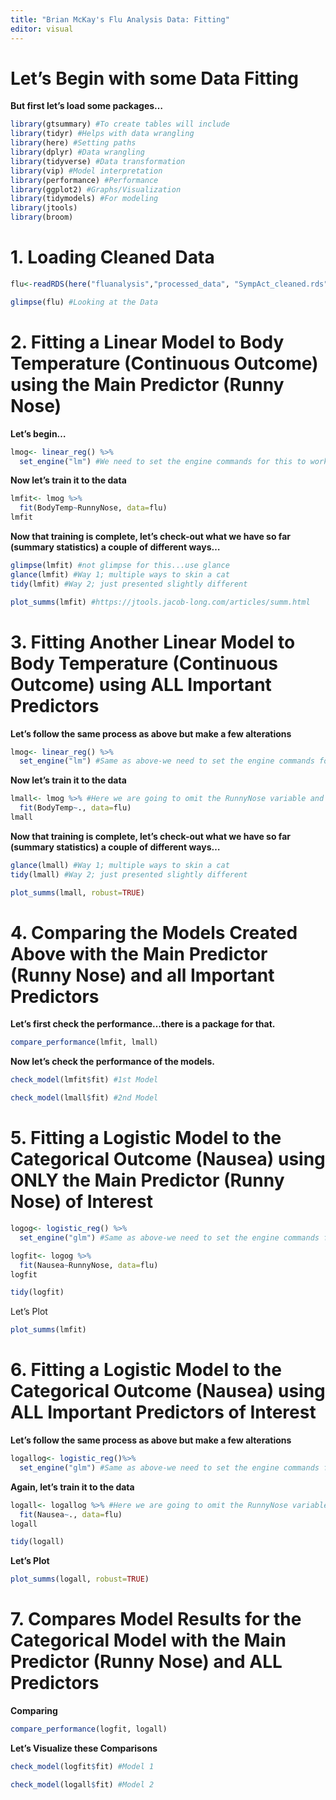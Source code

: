 ```yaml
---
title: "Brian McKay's Flu Analysis Data: Fitting"
editor: visual
---
```


# Let's Begin with some Data Fitting

**But first let's load some packages...**

```r
library(gtsummary) #To create tables will include
library(tidyr) #Helps with data wrangling
library(here) #Setting paths
library(dplyr) #Data wrangling 
library(tidyverse) #Data transformation
library(vip) #Model interpretation
library(performance) #Performance 
library(ggplot2) #Graphs/Visualization
library(tidymodels) #For modeling
library(jtools)
library(broom)
```

# **1. Loading Cleaned Data**

```r
flu<-readRDS(here("fluanalysis","processed_data", "SympAct_cleaned.rds")) #Loading in the data

glimpse(flu) #Looking at the Data 
```

# **2. Fitting a Linear Model to Body Temperature (Continuous Outcome) using the Main Predictor (Runny Nose)**

**Let's begin...**

```r
lmog<- linear_reg() %>%
  set_engine("lm") #We need to set the engine commands for this to work
```

**Now let's train it to the data**

```r
lmfit<- lmog %>%
  fit(BodyTemp~RunnyNose, data=flu)
lmfit
```

**Now that training is complete, let's check-out what we have so far (summary statistics) a couple of different ways...**

```r
glimpse(lmfit) #not glimpse for this...use glance
glance(lmfit) #Way 1; multiple ways to skin a cat
tidy(lmfit) #Way 2; just presented slightly different
```

```r
plot_summs(lmfit) #https://jtools.jacob-long.com/articles/summ.html
```

# **3. Fitting Another Linear Model to Body Temperature (Continuous Outcome) using ALL Important Predictors**

**Let's follow the same process as above but make a few alterations**

```r
lmog<- linear_reg() %>%
  set_engine("lm") #Same as above-we need to set the engine commands for this to work
```

**Now let's train it to the data**

```r
lmall<- lmog %>% #Here we are going to omit the RunnyNose variable and replace it with . to select all for important predictors
  fit(BodyTemp~., data=flu)
lmall
```
**Now that training is complete, let's check-out what we have so far (summary statistics) a couple of different ways...**

```r
glance(lmall) #Way 1; multiple ways to skin a cat
tidy(lmall) #Way 2; just presented slightly different
```

```r
plot_summs(lmall, robust=TRUE)
```
# **4. Comparing the Models Created Above with the Main Predictor (Runny Nose) and all Important Predictors**

**Let's first check the performance...there is a package for that.**

```r
compare_performance(lmfit, lmall)
```

**Now let's check the performance of the models.**

```r
check_model(lmfit$fit) #1st Model
```

```r
check_model(lmall$fit) #2nd Model
```

# **5. Fitting a Logistic Model to the Categorical Outcome (Nausea) using ONLY the Main Predictor (Runny Nose) of Interest**

```r
logog<- logistic_reg() %>%
  set_engine("glm") #Same as above-we need to set the engine commands for this to work
```

```r
logfit<- logog %>% 
  fit(Nausea~RunnyNose, data=flu)
logfit

tidy(logfit)
```
Let's Plot
```r
plot_summs(lmfit)
```
# **6. Fitting a Logistic Model to the Categorical Outcome (Nausea) using ALL Important Predictors of Interest**

**Let's follow the same process as above but make a few alterations**

```r
logallog<- logistic_reg()%>%
  set_engine("glm") #Same as above-we need to set the engine commands for this to work
```

**Again, let's train it to the data**

```r
logall<- logallog %>% #Here we are going to omit the RunnyNose variable and replace it with . to select all for important predictors
  fit(Nausea~., data=flu)
logall

tidy(logall)
```
**Let's Plot**
```r
plot_summs(logall, robust=TRUE)
```
# **7. Compares Model Results for the Categorical Model with the Main Predictor (Runny Nose) and ALL Predictors** 

**Comparing**
```r
compare_performance(logfit, logall)
```
**Let's Visualize these Comparisons**

```r
check_model(logfit$fit) #Model 1
```
```r
check_model(logall$fit) #Model 2
```




